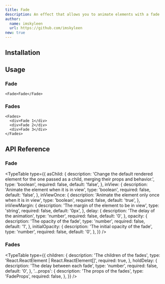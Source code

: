 ```yaml
---
title: Fade
description: An effect that allows you to animate elements with a fade effect on first view or load.
author:
  name: imskyleen
  url: https://github.com/imskyleen
new: true
---
```


<ComponentPreview name="demo-primitives-effects-fade" />

## Installation

<ComponentInstallation name="primitives-effects-fade" />

## Usage

### Fade

```tsx
<Fade>Fade</Fade>
```

### Fades

```tsx
<Fades>
  <div>Fade 1</div>
  <div>Fade 2</div>
  <div>Fade 3</div>
</Fades>
```

## API Reference

### Fade

<TypeTable
  type={{
    asChild: {
      description:
        'Change the default rendered element for the one passed as a child, merging their props and behavior.',
      type: 'boolean',
      required: false,
      default: 'false',
    },
    inView: {
      description: 'Animate the element when it is in view',
      type: 'boolean',
      required: false,
      default: 'false',
    },
    inViewOnce: {
      description: 'Animate the element only once when it is in view',
      type: 'boolean',
      required: false,
      default: 'true',
    },
    inViewMargin: {
      description: 'The margin of the element to be in view',
      type: 'string',
      required: false,
      default: '0px',
    },
    delay: {
      description: 'The delay of the animation',
      type: 'number',
      required: false,
      default: '0',
    },
    opacity: {
      description: 'The opacity of the fade',
      type: 'number',
      required: false,
      default: '1',
    },
    initialOpacity: {
      description: 'The initial opacity of the fade',
      type: 'number',
      required: false,
      default: '0',
    },
  }}
/>

### Fades

<TypeTable
  type={{
    children: {
      description: 'The children of the fades',
      type: 'React.ReactElement | React.ReactElement[]',
      required: true,
    },
    holdDelay: {
      description: 'The delay between each fade',
      type: 'number',
      required: false,
      default: '0',
    },
    '...props': {
      description: 'The props of the fades',
      type: 'FadeProps',
      required: false,
    },
  }}
/>
